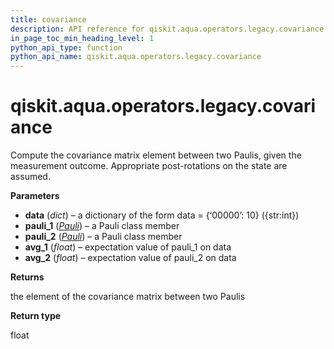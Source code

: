 ```yaml
---
title: covariance
description: API reference for qiskit.aqua.operators.legacy.covariance
in_page_toc_min_heading_level: 1
python_api_type: function
python_api_name: qiskit.aqua.operators.legacy.covariance
---
```


<span id="qiskit-aqua-operators-legacy-covariance" />

# qiskit.aqua.operators.legacy.covariance

<Function id="qiskit.aqua.operators.legacy.covariance" name="covariance" isDedicatedPage={true} github="https://github.com/qiskit-community/qiskit-aqua/tree/stable/0.8/qiskit/aqua/operators/legacy/common.py" signature="covariance(data, pauli_1, pauli_2, avg_1, avg_2)">
  Compute the covariance matrix element between two Paulis, given the measurement outcome. Appropriate post-rotations on the state are assumed.

  **Parameters**

  *   **data** (*dict*) – a dictionary of the form data = \{‘00000’: 10} (\{str:int})
  *   **pauli\_1** ([*Pauli*](qiskit.quantum_info.Pauli "qiskit.quantum_info.Pauli")) – a Pauli class member
  *   **pauli\_2** ([*Pauli*](qiskit.quantum_info.Pauli "qiskit.quantum_info.Pauli")) – a Pauli class member
  *   **avg\_1** (*float*) – expectation value of pauli\_1 on data
  *   **avg\_2** (*float*) – expectation value of pauli\_2 on data

  **Returns**

  the element of the covariance matrix between two Paulis

  **Return type**

  float
</Function>

